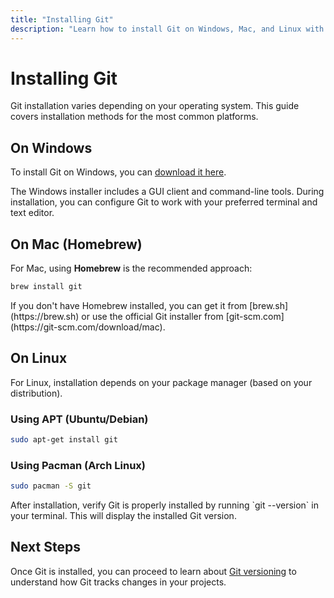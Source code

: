 ```yaml
---
title: "Installing Git"
description: "Learn how to install Git on Windows, Mac, and Linux with step-by-step instructions for each platform."
---
```


# Installing Git

Git installation varies depending on your operating system. This guide covers installation methods for the most common platforms.

## On Windows

To install Git on Windows, you can [download it here](https://git-scm.com/download/win).

<Note type="info">
The Windows installer includes a GUI client and command-line tools. During installation, you can configure Git to work with your preferred terminal and text editor.
</Note>

## On Mac (Homebrew)

For Mac, using **Homebrew** is the recommended approach:

```sh
brew install git
```

<Note>
If you don't have Homebrew installed, you can get it from [brew.sh](https://brew.sh) or use the official Git installer from [git-scm.com](https://git-scm.com/download/mac).
</Note>

## On Linux

For Linux, installation depends on your package manager (based on your distribution).

### Using APT (Ubuntu/Debian)

```sh
sudo apt-get install git
```

### Using Pacman (Arch Linux)

```sh
sudo pacman -S git
```

<Note type="success">
After installation, verify Git is properly installed by running `git --version` in your terminal. This will display the installed Git version.
</Note>

## Next Steps

Once Git is installed, you can proceed to learn about [Git versioning](/docs/basics/git/versioning) to understand how Git tracks changes in your projects.
